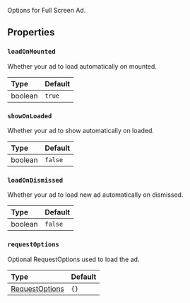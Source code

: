 Options for Full Screen Ad.

## Properties

### `loadOnMounted`

Whether your ad to load automatically on mounted.

| Type    | Default |
| :------ | :------ |
| boolean | `true`  |

### `showOnLoaded`

Whether your ad to show automatically on loaded.

| Type    | Default |
| :------ | :------ |
| boolean | `false` |

### `loadOnDismissed`

Whether your ad to load new ad automatically on dismissed.

| Type    | Default |
| :------ | :------ |
| boolean | `false` |

### `requestOptions`

Optional RequestOptions used to load the ad.

| Type                                      | Default |
| :---------------------------------------- | :------ |
| [RequestOptions](../types/RequestOptions) | `{}`    |
